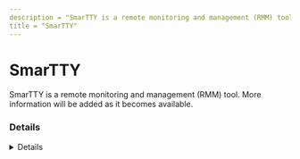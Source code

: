 ```yaml
---
description = "SmarTTY is a remote monitoring and management (RMM) tool. More information will be added as it becomes available."
title = "SmarTTY"
---
```




# SmarTTY

SmarTTY is a remote monitoring and management (RMM) tool. More information will be added as it becomes available.

### Details
<Details author={""}
         category={""}
         created={""}
         website={""}
         lastModified={""}
         privileges={""}
         free={ "" }
         verification={""}
/>

#### Installation Paths
<Card code={ ["c:\\Program Files (x86)\\Sysprogs\\SmarTTY\\*", "*\\Sysprogs\\SmarTTY\\*", "*\\SmarTTY.exe"] }/>





### Forensic Artifacts








### Detections
- Detects potential processes activity of SmarTTY RMM tool
  - [Sigma Rule](https://github.com/magicsword-io/LOLRMM/blob/main/detections/sigma/smartty_processes_sigma.yml)


